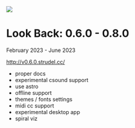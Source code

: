 <img src="/img/v0.6.0.png" className="max-h-[700px]" />

# Look Back: 0.6.0 - 0.8.0

February 2023 - June 2023


http://v0.6.0.strudel.cc/

- proper docs
- experimental csound support
- use astro
- offline support
- themes / fonts settings
- midi cc support
- experimental desktop app
- spiral viz